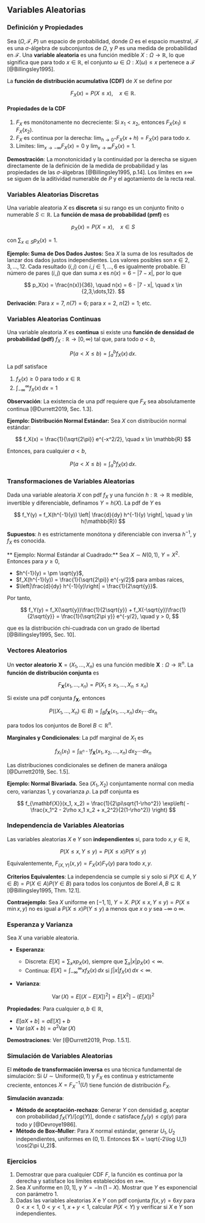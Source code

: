 ## Variables Aleatorias

### Definición y Propiedades

Sea $(\Omega, \mathcal{F}, P)$ un espacio de probabilidad, donde $\Omega$ es el espacio muestral, $\mathcal{F}$ es una $\sigma$-álgebra de subconjuntos de $\Omega$, y $P$ es una medida de probabilidad en $\mathcal{F}$.
Una **variable aleatoria** es una función medible $X: \Omega \to \mathbb{R}$, lo que significa que para todo $x \in \mathbb{R}$, el conjunto ${\omega \in \Omega : X(\omega) \leq x}$ pertenece a $\mathcal{F}$ [@Billingsley1995].

La **función de distribución acumulativa (CDF)** de $X$ se define por

$$
F_X(x) = P(X \leq x), \quad x \in \mathbb{R}.
$$

#### Propiedades de la CDF

1. $F_X$ es monótonamente no decreciente: Si $x_1 < x_2$, entonces $F_X(x_1) \leq F_X(x_2)$.
2. $F_X$ es continua por la derecha: $\lim_{h \to 0^+} F_X(x+h) = F_X(x)$ para todo $x$.
3. Límites: $\lim_{x \to -\infty} F_X(x) = 0$ y $\lim_{x \to \infty} F_X(x) = 1$.

**Demostración**:
La monotonicidad y la continuidad por la derecha se siguen directamente de la definición de la medida de probabilidad y las propiedades de las $\sigma$-álgebras [@Billingsley1995, p.14].
Los límites en $\pm\infty$ se siguen de la aditividad numerable de $P$ y el agotamiento de la recta real.

### Variables Aleatorias Discretas

Una variable aleatoria $X$ es **discreta** si su rango es un conjunto finito o numerable $S \subset \mathbb{R}$. La **función de masa de probabilidad (pmf)** es

$$
p_X(x) = P(X = x), \quad x \in S
$$

con $\sum_{x \in S} p_X(x) = 1$.

**Ejemplo: Suma de Dos Dados Justos:** Sea $X$ la suma de los resultados de lanzar dos dados justos independientes. Los valores posibles son $x \in {2, 3, \dots, 12}$.
Cada resultado $(i, j)$ con $i, j \in {1,\dots,6}$ es igualmente probable. El número de pares $(i,j)$ que dan suma $x$ es $n(x) = 6 - |7 - x|$, por lo que

$$
p_X(x) = \frac{n(x)}{36}, \quad n(x) = 6 - |7 - x|, \quad x \in {2,3,\dots,12}.
$$

**Derivación**: Para $x=7$, $n(7)=6$; para $x=2$, $n(2)=1$; etc.

### Variables Aleatorias Continuas

Una variable aleatoria $X$ es **continua** si existe una **función de densidad de probabilidad (pdf)** $f_X:\mathbb{R}\to[0,\infty)$ tal que, para todo $a < b$,

$$
P(a < X \leq b) = \int_a^b f_X(x)\,dx.
$$

La pdf satisface

1. $f_X(x) \geq 0$ para todo $x \in \mathbb{R}$
2. $\int_{-\infty}^{\infty} f_X(x)\,dx = 1$

**Observación**: La existencia de una pdf requiere que $F_X$ sea absolutamente continua [@Durrett2019, Sec. 1.3].

**Ejemplo: Distribución Normal Estándar:** Sea $X$ con distribución normal estándar:

$$
f_X(x) = \frac{1}{\sqrt{2\pi}} e^{-x^2/2}, \quad x \in \mathbb{R}
$$

Entonces, para cualquier $a < b$,

$$
P(a < X \leq b) = \int_a^b f_X(x)\,dx.
$$

### Transformaciones de Variables Aleatorias

Dada una variable aleatoria $X$ con pdf $f_X$ y una función $h:\mathbb{R}\to\mathbb{R}$ medible, invertible y diferenciable, definamos $Y = h(X)$. La pdf de $Y$ es

$$
f_Y(y) = f_X(h^{-1}(y)) \left| \frac{d}{dy} h^{-1}(y) \right|, \quad y \in h(\mathbb{R})
$$

**Supuestos**: $h$ es estrictamente monótona y diferenciable con inversa $h^{-1}$, y $f_X$ es conocida.

** Ejemplo: Normal Estándar al Cuadrado:** Sea $X \sim N(0,1)$, $Y = X^2$. Entonces para $y \geq 0$,

* $h^{-1}(y) = \pm \sqrt{y}$,
* $f_X(h^{-1}(y)) = \frac{1}{\sqrt{2\pi}} e^{-y/2}$ para ambas raíces,
* $\left|\frac{d}{dy} h^{-1}(y)\right| = \frac{1}{2\sqrt{y}}$.

Por tanto,

$$
f_Y(y) = f_X(\sqrt{y})\frac{1}{2\sqrt{y}} + f_X(-\sqrt{y})\frac{1}{2\sqrt{y}} = \frac{1}{\sqrt{2\pi y}} e^{-y/2}, \quad y > 0,
$$

que es la distribución chi-cuadrada con un grado de libertad [@Billingsley1995, Sec. 10].

### Vectores Aleatorios

Un **vector aleatorio** $\mathbf{X} = (X_1, \dots, X_n)$ es una función medible $\mathbf{X}:\Omega \to \mathbb{R}^n$. La **función de distribución conjunta** es

$$
F_{\mathbf{X}}(x_1, \dots, x_n) = P(X_1 \leq x_1, \dots, X_n \leq x_n)
$$

Si existe una pdf conjunta $f_{\mathbf{X}}$, entonces

$$
P((X_1, \dots, X_n) \in B) = \int_{B} f_{\mathbf{X}}(x_1, \dots, x_n)\,dx_1 \cdots dx_n
$$

para todos los conjuntos de Borel $B \subset \mathbb{R}^n$.

**Marginales y Condicionales**: La pdf marginal de $X_1$ es

$$
f_{X_1}(x_1) = \int_{\mathbb{R}^{n-1}} f_{\mathbf{X}}(x_1, x_2, \dots, x_n)\,dx_2 \cdots dx_n
$$

Las distribuciones condicionales se definen de manera análoga [@Durrett2019, Sec. 1.5].

**Ejemplo: Normal Bivariada.** Sea $(X_1, X_2)$ conjuntamente normal con media cero, varianzas $1$, y covarianza $\rho$. La pdf conjunta es

$$
f_{\mathbf{X}}(x_1, x_2) = \frac{1}{2\pi\sqrt{1-\rho^2}} \exp\left( -\frac{x_1^2 - 2\rho x_1 x_2 + x_2^2}{2(1-\rho^2)} \right)
$$

### Independencia de Variables Aleatorias

Las variables aleatorias $X$ e $Y$ son **independientes** si, para todo $x,y \in \mathbb{R}$,

$$
P(X \leq x, Y \leq y) = P(X \leq x) P(Y \leq y)
$$

Equivalentemente, $F_{(X,Y)}(x,y) = F_X(x) F_Y(y)$ para todo $x, y$.

**Criterios Equivalentes**: La independencia se cumple si y solo si $P(X \in A, Y \in B) = P(X \in A)P(Y \in B)$ para todos los conjuntos de Borel $A, B \subseteq \mathbb{R}$ [@Billingsley1995, Thm. 12.1].

**Contraejemplo**: Sea $X$ uniforme en $[-1,1]$, $Y=X$. $P(X \leq x, Y \leq y) = P(X \leq \min{x, y})$ no es igual a $P(X \leq x)P(Y \leq y)$ a menos que $x$ o $y$ sea $-\infty$ o $\infty$.

### Esperanza y Varianza

Sea $X$ una variable aleatoria.

* **Esperanza**:

  * Discreta: $E[X] = \sum_{x} x p_X(x)$, siempre que $\sum_x |x| p_X(x) < \infty$.
  * Continua: $E[X] = \int_{-\infty}^\infty x f_X(x)\,dx$ si $\int |x| f_X(x)\,dx < \infty$.

* **Varianza**:

$$
\operatorname{Var}(X) = E\left[(X - E[X])^2\right] = E[X^2] - (E[X])^2
$$

**Propiedades**: Para cualquier $a,b \in \mathbb{R}$,

* $E[aX + b] = aE[X] + b$
* $\operatorname{Var}(aX + b) = a^2 \operatorname{Var}(X)$

**Demostraciones**: Ver [@Durrett2019, Prop. 1.5.1].

### Simulación de Variables Aleatorias

El **método de transformación inversa** es una técnica fundamental de simulación:
Si $U \sim \text{Uniforme}(0,1)$ y $F_X$ es continua y estrictamente creciente, entonces $X = F_X^{-1}(U)$ tiene función de distribución $F_X$.

**Simulación avanzada**:

* **Método de aceptación-rechazo**: Generar $Y$ con densidad $g$, aceptar con probabilidad $f_X(Y)/[c g(Y)]$, donde $c$ satisface $f_X(y) \leq c g(y)$ para todo $y$ [@Devroye1986].
* **Método de Box–Muller**: Para $X$ normal estándar, generar $U_1, U_2$ independientes, uniformes en $(0,1)$. Entonces $X = \sqrt{-2\log U_1} \cos(2\pi U_2)$.

### Ejercicios

1. Demostrar que para cualquier CDF $F$, la función es continua por la derecha y satisface los límites establecidos en $\pm\infty$.
2. Sea $X$ uniforme en $[0,1]$, y $Y = -\ln(1-X)$. Mostrar que $Y$ es exponencial con parámetro $1$.
3. Dadas las variables aleatorias $X$ e $Y$ con pdf conjunta $f(x,y) = 6xy$ para $0 < x < 1$, $0 < y < 1$, $x+y < 1$, calcular $P(X < Y)$ y verificar si $X$ e $Y$ son independientes.